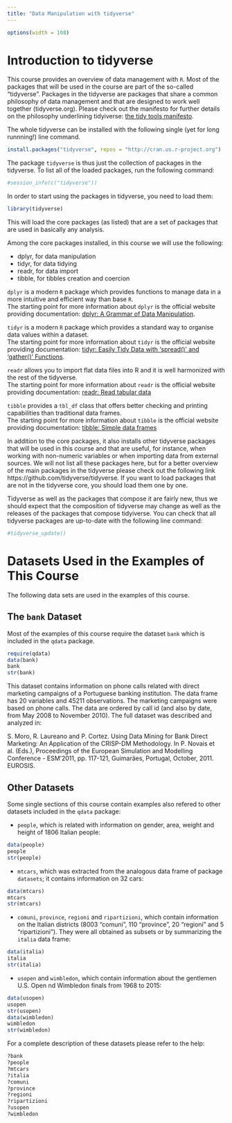 ```yaml
---
title: "Data Manipulation with tidyverse"
---
```


```r
options(width = 108)
```

# Introduction to tidyverse

This course provides an overview of data management with `R`. Most of the packages that will be used in the course are part of the so-called "tidyverse". Packages in the tidyverse are packages that share a common philosophy of data management and that are designed to work well together (tidyverse.org). Please check out the manifesto for further details on the philosophy underlining tidyiverse:  [the tidy tools manifesto](https://cran.r-project.org/web/packages/tidyverse/vignettes/manifesto.html). 

The whole tidyverse can be installed with the following single (yet for long runnning!) line command.

```r
install.packages("tidyverse", repos = "http://cran.us.r-project.org")
```

The package `tidyverse` is thus just the collection of packages in the tidyverse. To list all of the loaded packages, run the following command:

```r
#session_info(c("tidyverse"))
```

In order to start using the packages in tidyverse, you need to load them:

```r
library(tidyverse)
```

This will load the core packages (as listed) that are a set of packages that are used in basically any analysis. 

Among the core packages installed, in this course we will use the following:

* dplyr, for data manipulation
* tidyr, for data tidying
* readr, for data import
* tibble, for tibbles creation and coercion

`dplyr` is a modern `R` package which provides functions to manage data in a more intuitive and efficient way than base `R`.  
The starting point for more information about `dplyr` is the official website providing documentation: [dplyr: A Grammar of Data Manipulation](https://cran.r-project.org/web/packages/dplyr/index.html).  

`tidyr` is a modern `R` package which provides a standard way to organise data values within a dataset.  
The starting point for more information about `tidyr` is the official website providing documentation: [tidyr: Easily Tidy Data with 'spread()' and 'gather()' Functions](https://cran.r-project.org/web/packages/tidyr/index.html).  

`readr` allows you to import flat data files into R and it is well harmonized with the rest of the tidyverse.  
The starting point for more information about `readr` is the official website providing documentation: [readr: Read tabular data](https://cran.r-project.org/web/packages/readr/index.html)

`tibble` provides a `tbl_df` class that offers better checking and printing capabilities than traditional data frames.  
The starting point for more information about `tibble` is the official website providing documentation: [tibble: Simple data frames](https://cran.r-project.org/web/packages/tibble/index.html)

In addition to the core packages, it also installs other tidyverse packages that will be used in this course and that are useful, for instance, when working with non-numeric variables or when importing data from external sources. We will not list all these packages here, but for a better overview of the main packages in the tidyverse please check out the following link https://github.com/tidyverse/tidyverse. If you want to load packages that are not in the tidyverse core, you should load them one by one.

Tidyverse as well as the packages that compose it are fairly new, thus we should expect that the composition of tidyverse may change as well as the releases of the packages that compose tidyiverse. You can check that all tidyverse packages are up-to-date with the following line command:

```r
#tidyverse_update()
```


# Datasets Used in the Examples of This Course

The following data sets are used in the examples of this course.

## The `bank` Dataset

Most of the examples of this course require the dataset `bank` which is included in the `qdata` package.

```r
require(qdata)
data(bank)
bank
str(bank)
```

This dataset contains information on phone calls related with direct marketing campaigns of a Portuguese banking institution. The data frame has 20 variables and 45211 observations. The marketing campaigns were based on phone calls. The data are ordered by call id (and also by date, from May 2008 to November 2010). The full dataset was described and analyzed in:

S. Moro, R. Laureano and P. Cortez. Using Data Mining for Bank Direct Marketing: An Application of the CRISP-DM Methodology. In P. Novais et al. (Eds.), Proceedings of the European Simulation and Modelling Conference - ESM'2011, pp. 117-121, Guimarães, Portugal, October, 2011. EUROSIS.


## Other Datasets

Some single sections of this course contain examples also refered to other datasets included in the `qdata` package:

* `people`, which is related with information on gender, area, weight and height of 1806 Italian people:

```r
data(people)
people
str(people)
```

* `mtcars`, which was extracted from the analogous data frame of package `datasets`; it contains information on 32 cars:

```r
data(mtcars)
mtcars
str(mtcars)
```

* `comuni`, `province`, `regioni` and `ripartizioni`, which contain information on the Italian districts (8003 "comuni", 110 "province", 20 "regioni" and 5 "ripartizioni"). They were all obtained as subsets or by summarizing the `italia` data frame:

```r
data(italia)
italia
str(italia)
```

* `usopen` and `wimbledon`, which contain information about the gentlemen U.S. Open nd Wimbledon finals from 1968 to 2015:

```r
data(usopen)
usopen
str(usopen)
data(wimbledon)
wimbledon
str(wimbledon)
```

For a complete description of these datasets please refer to the help:

```r
?bank
?people
?mtcars
?italia
?comuni
?province
?regioni
?ripartizioni
?usopen
?wimbledon
```
